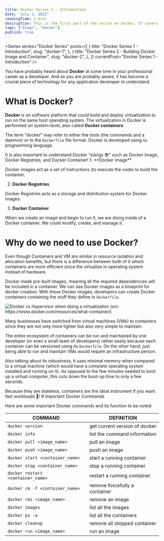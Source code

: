 ```yaml
---
title: Docker Series 1 - Introduction
date: "July 1, 2022"
readingTime: 3 mins
description: This is the first part of the series on Docker. It covers the background understanding of Docker.
tags: ["blogs", "docker"]
publish: true
---
```


<Series
  series="Docker Series"
  posts={[
    {
      title: "Docker Series 1 - Introduction",
      slug: "docker-1",
    },
    {
      title: "Docker Series 2 - Building Docker Image and Container",
      slug: "docker-2",
    },
  ]}
  currentPost="Docker Series 1 - Introduction"
/>

You have probably heard about **Docker** at some time in your professional career as a developer.
And as you are probably aware, it has become a crucial piece of technology for any application developer to understand.

# What is Docker?

**Docker** is on software platform that could build and deploy virtualization to run on the same host operating system.
The virtualization in Docker is performed on system-level, also called **Docker containers**.

The term "docker" may refer to either the tools (the commands and a daemon) or to the `Dockerfile` file format. Docker is developed using `Go` programming language.

<Alert status="info">
  <AlertIcon />
  It is also important to understand Docker “slangs 😎" such as Docker Image, Docker
  Registries, and Docker Container!
</Alert>
1. **Docker Image**

Docker images act as a set of instructions (to execute the code)
to build the container.

2. **Docker Registries**

Docker Registries acts as a storage and distribution system for Docker images.

3. **Docker Container**

When we create an image and begin to run it, we are doing inside of a Docker container. We could modify,
create, and manage it.

# Why do we need to use Docker?

Even though Containers and VM are similar in resource isolation and allocation benefits,
but there is a difference between both of it which containers are more efficient
since the virtualize in operating system instead of hardware.

Docker made pre-built images, meaning all the required dependencies will be included in a container.
We can see Docker images as a blueprint for docker creation. With these Docker images, developers can create
Docker containers containing the stuff they define in `Dockerfile`.

![Docker vs Hypervisor when doing a virtualization (src: https://www.docker.com/resources/what-container/)](/images/blogs/docker1_container.jpg)

Many businesses have switched from virtual machines (VMs) to containers since they are not only more lighter but also very simple to maintain.

The entire ecosystem of containers can be run and maintained by one developer (or even a small team of developers) rather easily because each container can be versioned using its `Dockerfile`.
On the other hand, just being able to run and maintain VMs would require an infrastructure person.

Also talking about its robustness, it uses minimal memory when compared to a virtual machine (which would have a complete operating system installed and running on it).
As opposed to the few minutes needed to boot up a virtual computer, this cuts down the boot-up time to only a few seconds.

<Alert status="success">
  <AlertIcon />
  Because they are stateless, containers are the ideal instrument if you want fast
  workloads 🚀!
</Alert>
# Important Docker Commands

Here are some important Docker commands and its function to be noted:

| COMMAND                           | DEFINITION                    |
| --------------------------------- | ----------------------------- |
| `docker version`                  | get current version of docker |
| `docker info`                     | list the command information  |
| `docker pull <image_name>`        | pull an image                 |
| `docker push <image_name>`        | push an image                 |
| `docker start <container_name>`   | start a running container     |
| `docker stop <container_name>`    | stop a running container      |
| `docker restart <container_name>` | restart a running container   |
| `docker rm -f <container_name>`   | remove forcefully a container |
| `docker rmi <image_name>`         | remove an image               |
| `docker images`                   | list all the images           |
| `docker ps -a`                    | list all the containers       |
| `docker cleanup`                  | remove all stopped container  |
| `docker run <image_name>`         | run an image                  |
